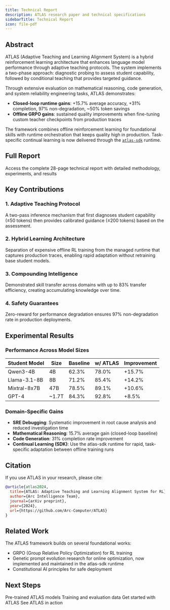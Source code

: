 ```yaml
---
title: Technical Report
description: ATLAS research paper and technical specifications
sidebarTitle: Technical Report
icon: file-pdf
---
```


## Abstract

ATLAS (Adaptive Teaching and Learning Alignment System) is a hybrid reinforcement learning architecture that enhances language model performance through adaptive teaching protocols. The system implements a two-phase approach: diagnostic probing to assess student capability, followed by conditional teaching that provides targeted guidance.

Through extensive evaluation on mathematical reasoning, code generation, and system reliability engineering tasks, ATLAS demonstrates:
- **Closed-loop runtime gains**: +15.7% average accuracy, +31% completion, 97% non-degradation, ~50% token savings
- **Offline GRPO gains**: sustained quality improvements when fine-tuning custom teacher checkpoints from production traces

The framework combines offline reinforcement learning for foundational skills with runtime orchestration that keeps quality high in production. Task-specific continual learning is now delivered through the [`atlas-sdk`](https://github.com/Arc-Computer/atlas-sdk) runtime.

## Full Report

<Card title="Download Technical Report" icon="download" href="https://github.com/Arc-Computer/ATLAS/blob/main/docs/ATLAS-Technical-Report.pdf">
  Access the complete 28-page technical report with detailed methodology, experiments, and results
</Card>

## Key Contributions

### 1. Adaptive Teaching Protocol
A two-pass inference mechanism that first diagnoses student capability (≤50 tokens) then provides calibrated guidance (≤200 tokens) based on the assessment.

### 2. Hybrid Learning Architecture
Separation of expensive offline RL training from the managed runtime that captures production traces, enabling rapid adaptation without retraining base student models.

### 3. Compounding Intelligence
Demonstrated skill transfer across domains with up to 83% transfer efficiency, creating accumulating knowledge over time.

### 4. Safety Guarantees
Zero-reward for performance degradation ensures 97% non-degradation rate in production deployments.

## Experimental Results

### Performance Across Model Sizes

| Student Model | Size | Baseline | w/ ATLAS | Improvement |
|--------------|------|----------|----------|-------------|
| Qwen3-4B | 4B | 62.3% | 78.0% | +15.7% |
| Llama-3.1-8B | 8B | 71.2% | 85.4% | +14.2% |
| Mixtral-8x7B | 47B | 78.5% | 89.1% | +10.6% |
| GPT-4 | ~1.7T | 84.3% | 92.8% | +8.5% |

### Domain-Specific Gains

- **SRE Debugging**: Systematic improvement in root cause analysis and reduced investigation time
- **Mathematical Reasoning**: 15.7% average gain (closed-loop baseline)
- **Code Generation**: 31% completion rate improvement
- **Continual Learning (SDK)**: Use the atlas-sdk runtime for rapid, task-specific adaptation between offline training runs

## Citation

If you use ATLAS in your research, please cite:

```bibtex
@article{atlas2024,
  title={ATLAS: Adaptive Teaching and Learning Alignment System for RL},
  author={Arc Intelligence Team},
  journal={arXiv preprint},
  year={2024},
  url={https://github.com/Arc-Computer/ATLAS}
}
```

## Related Work

The ATLAS framework builds on several foundational works:
- GRPO (Group Relative Policy Optimization) for RL training
- Genetic prompt evolution research for online optimization, now implemented and maintained in the atlas-sdk runtime
- Constitutional AI principles for safe deployment

## Next Steps

<CardGroup cols="2">
  <Card title="Models" icon="robot" href="/reference/models">
    Pre-trained ATLAS models
  </Card>
  <Card title="Datasets" icon="database" href="/reference/datasets">
    Training and evaluation data
  </Card>
  <Card title="Implementation" icon="code" href="/quickstart">
    Get started with ATLAS
  </Card>
  <Card title="Examples" icon="lightbulb" href="/examples/sre-root-cause-analysis">
    See ATLAS in action
  </Card>
</CardGroup>
